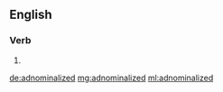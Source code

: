 ==English==

===Verb===
{{head|en|verb form}}

# {{en-past of|adnominalize}}

[[de:adnominalized]]
[[mg:adnominalized]]
[[ml:adnominalized]]
